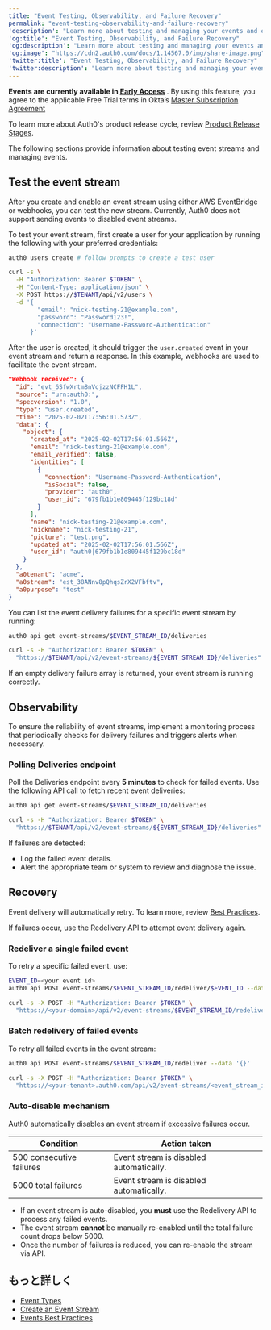 ```yaml
---
title: "Event Testing, Observability, and Failure Recovery"
permalink: "event-testing-observability-and-failure-recovery"
'description': "Learn more about testing and managing your events and event streams. "
'og:title': "Event Testing, Observability, and Failure Recovery"
'og:description': "Learn more about testing and managing your events and event streams. "
'og:image': "https://cdn2.auth0.com/docs/1.14567.0/img/share-image.png"
'twitter:title': "Event Testing, Observability, and Failure Recovery"
'twitter:description': "Learn more about testing and managing your events and event streams. "
---
```


<Warning>

**Events are currently available in [Early Access](/ja-jp/troubleshoot/product-lifecycle/product-release-stages)** . By using this feature, you agree to the applicable Free Trial terms in Okta’s [Master Subscription Agreement](https://auth0.com/docs/ja-jp/troubleshoot/product-lifecycle/product-release-stages)

To learn more about Auth0's product release cycle, review [Product Release Stages](/ja-jp/troubleshoot/product-lifecycle/product-release-stages).

</Warning>

The following sections provide information about testing event streams and managing events.

## Test the event stream

After you create and enable an event stream using either AWS EventBridge or webhooks, you can test the new stream. Currently, Auth0 does not support sending events to disabled event streams.

To test your event stream, first create a user for your application by running the following with your preferred credentials:

<Tabs><Tab title="Auth0 CLI">

```bash lines
auth0 users create # follow prompts to create a test user
```

</Tab><Tab title="cURL">

```bash lines
curl -s \
  -H "Authorization: Bearer $TOKEN" \
  -H "Content-Type: application/json" \
  -X POST https://$TENANT/api/v2/users \
  -d '{
        "email": "nick-testing-21@example.com",
        "password": "Password123!",
        "connection": "Username-Password-Authentication"
      }'
```

</Tab></Tabs>

After the user is created, it should trigger the `user.created` event in your event stream and return a response. In this example, webhooks are used to facilitate the event stream.

```json lines expandable
"Webhook received": {
  "id": "evt_6SfwXrtm8nVcjzzNCFFH1L",
  "source": "urn:auth0:",
  "specversion": "1.0",
  "type": "user.created",
  "time": "2025-02-02T17:56:01.573Z",
  "data": {
    "object": {
      "created_at": "2025-02-02T17:56:01.566Z",
      "email": "nick-testing-21@example.com",
      "email_verified": false,
      "identities": [
        {
          "connection": "Username-Password-Authentication",
          "isSocial": false,
          "provider": "auth0",
          "user_id": "679fb1b1e809445f129bc18d"
        }
      ],
      "name": "nick-testing-21@example.com",
      "nickname": "nick-testing-21",
      "picture": "test.png",
      "updated_at": "2025-02-02T17:56:01.566Z",
      "user_id": "auth0|679fb1b1e809445f129bc18d"
    }
  },
  "a0tenant": "acme",
  "a0stream": "est_38ANnv8pQhqsZrX2VFbftv",
  "a0purpose": "test"
}
```

You can list the event delivery failures for a specific event stream by running:

<Tabs><Tab title="Auth0 CLI">

```bash lines
auth0 api get event-streams/$EVENT_STREAM_ID/deliveries
```

</Tab><Tab title="cURL">

```bash lines
curl -s -H "Authorization: Bearer $TOKEN" \
  "https://$TENANT/api/v2/event-streams/${EVENT_STREAM_ID}/deliveries" | jq .
```

</Tab></Tabs>

If an empty delivery failure array is returned, your event stream is running correctly.

## Observability

To ensure the reliability of event streams, implement a monitoring process that periodically checks for delivery failures and triggers alerts when necessary.

### Polling Deliveries endpoint

Poll the Deliveries endpoint every **5 minutes** to check for failed events. Use the following API call to fetch recent event deliveries:

<Tabs><Tab title="Auth0 CLI">

```bash lines
auth0 api get event-streams/$EVENT_STREAM_ID/deliveries
```

</Tab><Tab title="cURL">

```bash lines
curl -s -H "Authorization: Bearer $TOKEN" \
  "https://$TENANT/api/v2/event-streams/${EVENT_STREAM_ID}/deliveries" | jq .
```

</Tab></Tabs>

If failures are detected:

* Log the failed event details.
* Alert the appropriate team or system to review and diagnose the issue.

## Recovery

Event delivery will automatically retry. To learn more, review [Best Practices](https://auth0.com/docs/customize/events/event-testing-observability-and-failure-recovery#batch-redelivery-of-failed-events).

If failures occur, use the Redelivery API to attempt event delivery again.

### Redeliver a single failed event

To retry a specific failed event, use:

<Tabs><Tab title="Auth0 CLI">

```bash lines
EVENT_ID=<your event id>
auth0 api POST event-streams/$EVENT_STREAM_ID/redeliver/$EVENT_ID --data '{}'
```

</Tab><Tab title="cURL">

```bash lines
curl -s -X POST -H "Authorization: Bearer $TOKEN" \
  "https://<your-domain>/api/v2/event-streams/$EVENT_STREAM_ID/redeliver/$EVENT_ID"
```

</Tab></Tabs>

### Batch redelivery of failed events

To retry all failed events in the event stream:

<Tabs><Tab title="Auth0 CLI">

```bash wrap lines
auth0 api POST event-streams/$EVENT_STREAM_ID/redeliver --data '{}'
```

</Tab><Tab title="cURL">

```bash lines
curl -s -X POST -H "Authorization: Bearer $TOKEN" \
  "https://<your-tenant>.auth0.com/api/v2/event-streams/<event_stream_id>/redeliver"
```

</Tab></Tabs>

### Auto-disable mechanism

Auth0 automatically disables an event stream if excessive failures occur.

<table class="table"><thead>
<tr>
<th><b>Condition</b></th>
<th><b>Action taken</b></th>
</tr>
</thead>
<tbody>
<tr>
<td>500 consecutive failures</td>
<td>Event stream is disabled automatically.</td>
</tr>
<tr>
<td>5000 total failures</td>
<td>Event stream is disabled automatically.</td>
</tr>
</tbody>
</table>

* If an event stream is auto-disabled, you **must** use the Redelivery API to process any failed events.
* The event stream **cannot** be manually re-enabled until the total failure count drops below 5000.
* Once the number of failures is reduced, you can re-enable the stream via API.

## もっと詳しく

* [Event Types](/ja-jp/customize/events/event-types)
* [Create an Event Stream](/ja-jp/customize/events/create-an-event-stream)
* [Events Best Practices](/ja-jp/customize/events/events-best-practices)